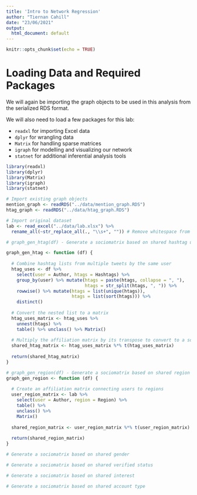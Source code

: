 ```yaml
---
title: 'Intro to Network Regression'
author: "Tiernan Cahill"
date: "23/06/2021"
output:
  html_document: default
---
```


```r
knitr::opts_chunk$set(echo = TRUE)
```

# Loading Data and Required Packages
We will again be importing the graph objects to be used in this analysis from the serialized RDS format.

We will also need to load a few packages for this lab:

  - `readxl` for importing Excel data
  - `dplyr` for wrangling data
  -  `Matrix` for handling sparse matrices
  - `igraph` for modelling and visualizing our network
  - `statnet` for additional inferential analysis tools

```r
library(readxl)
library(dplyr)
library(Matrix)
library(igraph)
library(statnet)
```

```r
# Import existing graph objects
mention_graph <- readRDS("../data/mention_graph.RDS")
htag_graph <- readRDS("../data/htag_graph.RDS")

# Import original dataset
lab <- read_excel("../data/lab.xlsx") %>% 
  rename_all(~str_replace_all(., "\\s+", "")) # Remove whitespace from variable names
```

```r
# graph_gen_htag(df) - Generate a sociomatrix based on shared hashtag usage

graph_gen_htag <- function (df) {
  
  # Combine hashtag lists from multiple tweets by the same user
  htag_uses <- df %>%
    select(user = Author, htags = Hashtags) %>%
    group_by(user) %>% mutate(htags = paste(htags, collapse = ", "),
                              htags = str_split(htags, ", ")) %>%
    rowwise() %>% mutate(htags = list(unique(htags)),
                         htags = list(sort(htags))) %>%
    distinct()
  
  # Convert the nested list to a matrix
  htag_uses_matrix <- htag_uses %>%
    unnest(htags) %>%
    table() %>% unclass() %>% Matrix()
  
  # Multiply the affiliation matrix by its transpose to convert to a sociomatrix
  shared_htag_matrix <- htag_uses_matrix %*% t(htag_uses_matrix)
  
  return(shared_htag_matrix)
}
```

```r
# graph_gen_region(df) - Generate a sociomatrix based on shared region
graph_gen_region <- function (df) {
  
  # Create an affiliation matrix connecting users to regions
  user_region_matrix <- lab %>%
    select(user = Author, region = Region) %>% 
    table() %>% 
    unclass() %>% 
    Matrix()
  
  shared_region_matrix <- user_region_matrix %*% t(user_region_matrix)
  
  return(shared_region_matrix)
}

```

```r

# Generate a sociomatrix based on shared gender

# Generate a sociomatrix based on shared verified status

# Generate a sociomatrix based on shared interest

# Generate a sociomatrix based on shared account type


```